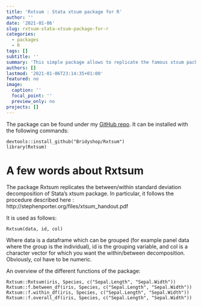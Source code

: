 ```yaml
---
title: 'Rxtsum : Stata xtsum package for R'
author: ''
date: '2021-01-06'
slug: rxtsum-stata-xtsum-package-for-r
categories:
  - packages
  - R
tags: []
subtitle: ''
summary: 'This simple package allows to replicate the famous xtsum package from Stata with R'
authors: []
lastmod: '2021-01-06T23:14:35+01:00'
featured: no
image:
  caption: ''
  focal_point: ''
  preview_only: no
projects: []
---
```



The package can be found under my [GitHub repo](https://github.com/bbcon/Rxtsum). It can be installed with the following commands:
```
devtools::install_github("Bridyshop/Rxtsum")
library(Rxtsum)
```


# A few words about Rxtsum

The package Rxtsum replicates the between/within standard deviation decomposition of Stata's xtsum package. In particular, it follows the procedure described here : http://stephenporter.org/files/xtsum_handout.pdf

It is used as follows:

```
Rxtsum(data, id, col)
```

Where data is a dataframe which can be grouped (for example panel data where the group is the individual), id is the grouping variable, and col is a character vector for which you want the within/between decomposition. Obviously, col have to be numeric.


An overview of the different functions of the package:

```
Rxtsum::Rxtsum(iris, Species, c("Sepal.Length", "Sepal.Width"))
Rxtsum::f.between_df(iris, Species, c("Sepal.Length", "Sepal.Width"))
Rxtsum::f.within_df(iris, Species, c("Sepal.Length", "Sepal.Width"))
Rxtsum::f.overall_df(iris, Species, c("Sepal.Length", "Sepal.Width"))
```

